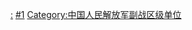 [[Category:中国人民解放军战区|:]]
[[Category:中国人民解放军海军编制单位|#1]]
[[Category:中国人民解放军副战区级单位|Category:中国人民解放军副战区级单位]]